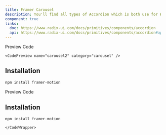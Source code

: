 ```yaml
---
title: Framer Carousel
description: You'll find all types of Accordion which is both use for HTML, REACTJS and NEXTJS
component: true
links:
  doc: https://www.radix-ui.com/docs/primitives/components/accordion
  api: https://www.radix-ui.com/docs/primitives/components/accordion#api-reference
---
```


<Tabs defaultValue="preview" className="w-full relative">
  <TabsList>
    <TabsTrigger value="preview">Preview</TabsTrigger>
    <TabsTrigger value="codesnippet">Code</TabsTrigger>
  </TabsList>
  <TabsContent value="preview">
    <BasicComponentPreview name="carousel2" category="carousel" />
  </TabsContent>
  <TabsContent value="codesnippet">
    <CodeWrapper noExpand={true}>

    <CodePreview name="carousel2" category="carousel" />

## Installation

```bash
npm install framer-motion
```

  </CodeWrapper>

  </TabsContent>
</Tabs>

<Tabs defaultValue="preview" className="w-full relative">
  <TabsList>
    <TabsTrigger value="preview">Preview</TabsTrigger>
    <TabsTrigger value="codesnippet">Code</TabsTrigger>
  </TabsList>
  <TabsContent value="preview">
    <BasicComponentPreview name="carousel1" category="carousel" />
  </TabsContent>
  <TabsContent value="codesnippet">
    <CodeWrapper noExpand={true}>
      <CodePreview name="carousel1" category="carousel" />

## Installation

```bash
npm install framer-motion
```

    </CodeWrapper>

  </TabsContent>
</Tabs>
